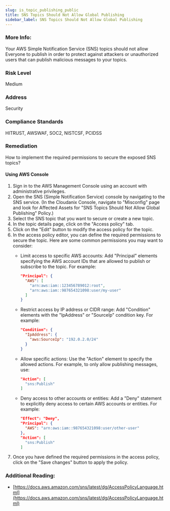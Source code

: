 ```yaml
---
slug: is_topic_publishing_public
title: SNS Topics Should Not Allow Global Publishing
sidebar_label: SNS Topics Should Not Allow Global Publishing
---
```


### More Info:

Your AWS Simple Notification Service (SNS) topics should not allow Everyone to publish in order to protect against attackers or unauthorized users that can publish malicious messages to your topics.

### Risk Level

Medium

### Address

Security

### Compliance Standards

HITRUST, AWSWAF, SOC2, NISTCSF, PCIDSS

### Remediation

How to implement the required permissions to secure the exposed SNS topics?

#### Using AWS Console

1. Sign in to the AWS Management Console using an account with administrative privileges.
2. Open the SNS (Simple Notification Service) console by navigating to the SNS service.
    (In the Cloudanix Console, navigate to "Misconfig" page and look for Affected Assets for "SNS Topics Should Not Allow Global Publishing" Policy.)
3. Select the SNS topic that you want to secure or create a new topic.
4. In the topic details page, click on the "Access policy" tab.
5. Click on the "Edit" button to modify the access policy for the topic.
6. In the access policy editor, you can define the required permissions to secure the topic. Here are some common permissions you may want to consider:
   - Limit access to specific AWS accounts: Add "Principal" elements specifying the AWS account IDs that are allowed to publish or subscribe to the topic. For example:
   
     ```json
     "Principal": {
       "AWS": [
         "arn:aws:iam::123456789012:root",
         "arn:aws:iam::987654321098:user/my-user"
       ]
     }
     ```

   - Restrict access by IP address or CIDR range: Add "Condition" elements with the "IpAddress" or "SourceIp" condition key. For example:
   
     ```json
     "Condition": {
       "IpAddress": {
         "aws:SourceIp": "192.0.2.0/24"
       }
     }
     ```

   - Allow specific actions: Use the "Action" element to specify the allowed actions. For example, to only allow publishing messages, use:
   
     ```json
     "Action": [
       "sns:Publish"
     ]
     ```

   - Deny access to other accounts or entities: Add a "Deny" statement to explicitly deny access to certain AWS accounts or entities. For example:
   
     ```json
     "Effect": "Deny",
     "Principal": {
       "AWS": "arn:aws:iam::987654321098:user/other-user"
     },
     "Action": [
       "sns:Publish"
     ]
     ```
7. Once you have defined the required permissions in the access policy, click on the "Save changes" button to apply the policy.

### Additional Reading:

- [https://docs.aws.amazon.com/sns/latest/dg/AccessPolicyLanguage.html](https://docs.aws.amazon.com/sns/latest/dg/AccessPolicyLanguage.html) 

